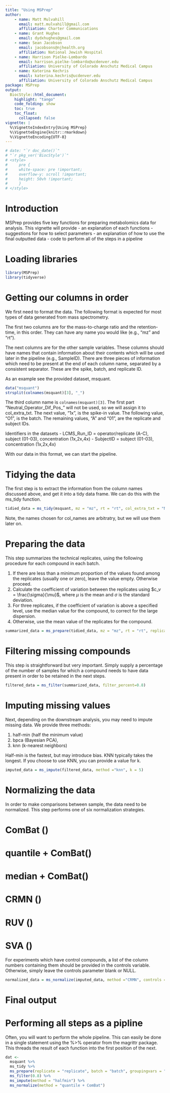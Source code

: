 ```yaml
---
title: "Using MSPrep"
author: 
    - name: Matt Mulvahill
      email: matt.mulvahill@gmail.com
      affiliation: Charter Communications
    - name: Grant Hughes
      email: dydxhughes@gmail.com
    - name: Sean Jacobson
      email: jacobsons@njhealth.org
      affiliation: National Jewish Hospital
    - name: Harrison Pielke-Lombardo
      email: harrison.pielke-lombardo@ucdenver.edu
      affiliation: University of Colorado Anschutz Medical Campus
    - name: Katerina Kechris
      email: katerina.kechris@ucdenver.edu
      affiliation: University of Colorado Anschutz Medical Campus
package: MSPrep
output: 
  BiocStyle::html_document:
    highlight: "tango"
    code_folding: show
    toc: true
    toc_float: 
      collapsed: false
vignette: |
  %\VignetteIndexEntry{Using MSPrep}
  %\VignetteEngine{knitr::rmarkdown}
  %\VignetteEncoding{UTF-8}  
---
```


```r
# date: "`r doc_date()`"
# "`r pkg_ver('BiocStyle')`"
# <style>
#     pre {
#     white-space: pre !important;
#     overflow-y: scroll !important;
#     height: 50vh !important;
#     }
# </style>
```

# Introduction

MSPrep provides five key functions for preparing metabolomics data for analysis. This vignette will provide
- an explanation of each functions
- suggestions for how to select parameters
- an explanation of how to use the final outputted data
- code to perform all of the steps in a pipeline

# Loading libraries

```r
library(MSPrep)
library(tidyverse)
```

# Getting our columns in order

We first need to format the data. The following format is expected for most types of data generated from mass spectrometry.

The first two columns are for the mass-to-charge ratio and the retention-time, in this order. They can have any name you would like (e.g., "mz" and "rt").

The next columns are for the other sample variables. These columns should have names that contain information about their contents which will be used later in the pipeline (e.g., SampleID). There are three pieces of information which need to be present at the end of each column name, separated by a consistent separator. These are the spike, batch, and replicate ID.

As an example see the provided dataset, msquant.

```r
data("msquant")
strsplit(colnames(msquant)[3], "_")
```

The third column name is `colnames(msquant)[3]`. The first part "Neutral_Operator_Dif_Pos_" will not be used, so we will assign it to col_extra_txt. The next value, "1x", is the spike-in value. The following value, "O1", is the batch. The remaining values, "A" and "01", are the replicate and subject IDs.

Identifiers in the datasets
- LCMS_Run_ID = operator/replicate (A-C), subject (01-03), concentration  (1x,2x,4x)
- SubjectID   = subject (01-03), concentration  (1x,2x,4x)

With our data in this format, we can start the pipeline.

# Tidying the data

The first step is to extract the information from the column names discussed above, and get it into a tidy data frame. We can do this with the ms_tidy function.

```r
tidied_data = ms_tidy(msquant, mz = "mz", rt = "rt", col_extra_txt = "Neutral_Operator_Dif_Pos_", separator = "_", col_names = c("spike", "batch", "replicate", "subject_id"))
```

Note, the names chosen for col_names are arbitratry, but we will use them later on.

# Preparing the data

This step summarizes the technical replicates, using the following procedure for each compound in each batch.

1. If there are less than a minimum proportion of the values found among the replicates (usually one or zero), leave the value empty. Otherwise proceed.
1. Calculate the coefficient of variation between the replicates using $c_v = \frac{\sigma}{\mu}$, where $\mu$ is the mean and $\sigma$ is the standard deviation.
2. For three replicates, if the coefficient of variation is above a specified level, use the median value for the compound, to correct for the large dispersion.
3. Otherwise, use the mean value of the replicates for the compound.

```r
summarized_data = ms_prepare(tidied_data, mz = "mz", rt = "rt", replicate = "replicate", batch = "batch", groupingvars = "spike", subject_id = "subject_id", cvmax = 0.50, min_proportion_present = 1/3, missing_val = 1)
```

# Filtering missing compounds

This step is straightforward but very important. Simply supply a percentage of the number of samples for which a compound needs to have data present in order to be retained in the next steps.

```r
filtered_data = ms_filter(summarized_data, filter_percent=0.8)
```

# Imputing missing values

Next, depending on the downstream analysis, you may need to impute missing data. We provide three methods:

1. half-min (half the minimum value)
2. bpca (Bayesian PCA), 
3. knn (k-nearest neighbors)

Half-min is the fastest, but may introduce bias. KNN typically takes the longest. If you choose to use KNN, you can provide a value for k.

```r
imputed_data = ms_impute(filtered_data, method ="knn", k = 5)
```

# Normalizing the data

In order to make comparisons between sample, the data need to be normalized. This step performs one of six normalization strategies. 

# ComBat ()
# quantile + ComBat()
# median + ComBat()
# CRMN ()
# RUV ()
# SVA ()

For experiments which have control compounds, a list of the column numbers containing them should be provided in the controls variable. Otherwise, simply leave the controls parameter blank or NULL. 

```r
normalized_data = ms_normalize(imputed_data, method ="CRMN", controls = NULL,  n_comp = 2, n_control = 10)
```

# Final output

# Performing all steps as a pipline

Often, you will want to perform the whole pipeline. This can easily be done in a single statement using the %>% operator from the magrittr package. This threads the result of each function into the first position of the next.

```r
dat <-
  msquant %>%
  ms_tidy %>%
  ms_prepare(replicate = "replicate", batch = "batch", groupingvars = "spike") %>%
  ms_filter(0.8) %>%
  ms_impute(method = "halfmin") %>%
  ms_normalize(method = "quantile + ComBat")
```
